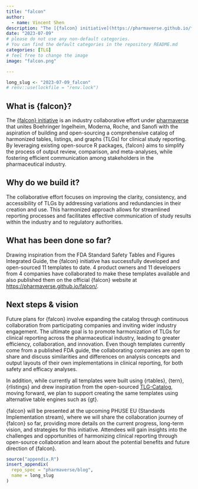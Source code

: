 ```yaml
---
title: "falcon"
author:
  - name: Vincent Shen
description: "The [{falcon} initiative](https://pharmaverse.github.io/falcon/) is an industry collaborative effort under [pharmaverse](https://pharmaverse.org/)with the aspiration of building and open-sourcing a comprehensive catalog of harmonized TLGs for clinical study reporting."
date: "2023-07-09"
# please do not use any non-default categories.
# You can find the default categories in the repository README.md
categories: [TLG]
# feel free to change the image
image: "falcon.png"

---
```


<!--------------- typical setup ----------------->

```r
long_slug <- "2023-07-09_falcon"
# renv::use(lockfile = "renv.lock")
```

<!--------------- post begins here ----------------->

## What is {falcon}?

The [{falcon} initiative](https://pharmaverse.github.io/falcon/) is an industry collaborative effort under [pharmaverse](https://pharmaverse.org/) that unites Boehringer Ingelheim, Moderna, Roche, and Sanofi with the aspiration of building and open-sourcing a comprehensive catalog of harmonized tables, listings, and graphs (TLGs) for clinical study reporting. By leveraging existing open-source R packages, {falcon} aims to simplify the process of output review, comparison, and meta-analyses, while fostering efficient communication among stakeholders in the pharmaceutical industry.

## Why do we build it?

The collaborative effort focuses on improving the clarity, consistency, and accessibility of TLGs by addressing variations and redundancies in their creation and use. This harmonized approach allows for streamlined reporting processes and facilitates effective communication of study results within the industry and to regulatory authorities.

## What has been done so far?

Drawing inspiration from the FDA Standard Safety Tables and Figures Integrated Guide, the {falcon} initiative has successfully developed and open-sourced 11 templates to date. 4 product owners and 11 developers from 4 companies have collaborated to make these templates available and also published them on the official {falcon} website at [https://pharmaverse.github.io/falcon/](https://pharmaverse.github.io/falcon/).

## Next steps & vision

Future plans for {falcon} involve expanding the catalog through continuous collaboration from participating companies and inviting wider industry engagement. The ultimate goal is to promote harmonization of TLGs for clinical reporting across the pharmaceutical industry, leading to greater efficiency, collaboration, and innovation. Even though templates currently come from a published FDA guide, the collaborating companies are open to share and discuss similarities and differences on analysis concepts and output layouts of their own implementations in clinical reporting, for both safety and efficacy analyses.

In addition, while currently all templates were built using {rtables}, {tern}, {rlistings} and drew inspiration from the open-sourced [TLG-Catalog](https://insightsengineering.github.io/tlg-catalog/), moving forward, we plan to support creating the same templates using alternative table engines such as {gt}.

{falcon} will be presented at the upcoming PHUSE EU (Standards Implementation stream), where we will share the collaboration journey of {falcon} so far, providing more details on the current progress, long-term vision, and strategies for this initiative. Attendees will gain insights into the challenges and opportunities of harmonizing clinical reporting through open-source collaboration and learn about the potential benefits and future direction of {falcon}.


<!--------------- appendices go here ----------------->

```r
source("appendix.R")
insert_appendix(
  repo_spec = "pharmaverse/blog",
  name = long_slug
)
```
